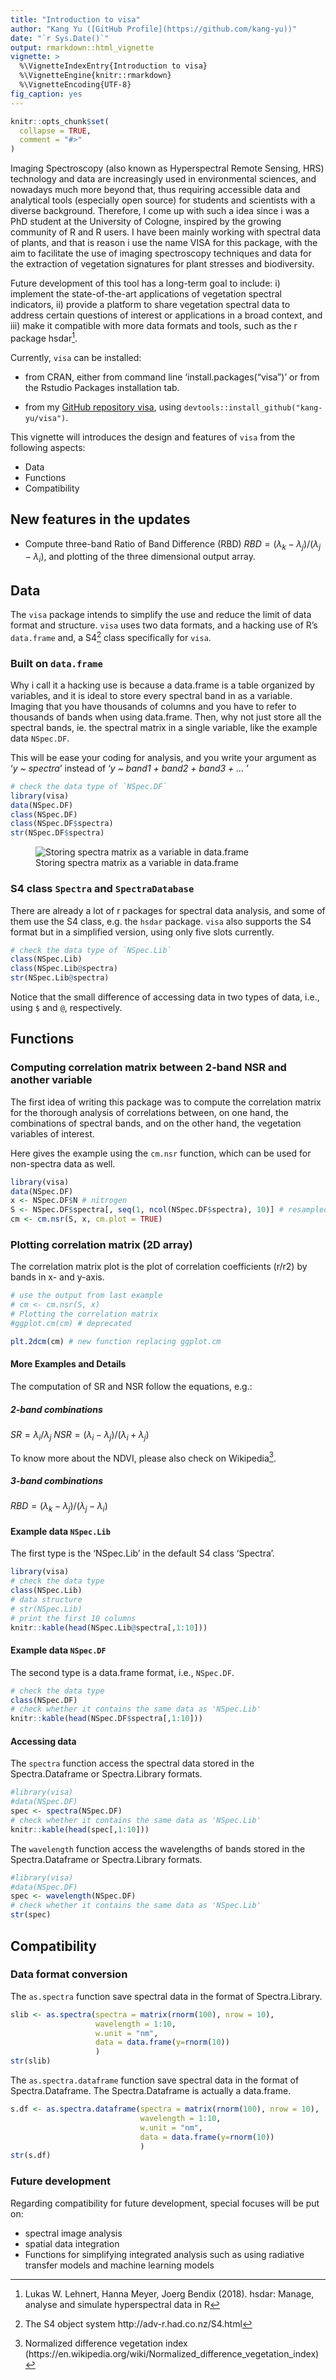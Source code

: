 ---
title: "Introduction to visa"
author: "Kang Yu ([GitHub Profile](https://github.com/kang-yu))"
date: "`r Sys.Date()`"
output: rmarkdown::html_vignette 
vignette: >
  %\VignetteIndexEntry{Introduction to visa}
  %\VignetteEngine{knitr::rmarkdown}
  %\VignetteEncoding{UTF-8}
fig_caption: yes
---

```{r setup, include = FALSE}
knitr::opts_chunk$set(
  collapse = TRUE,
  comment = "#>"
)
```

Imaging Spectroscopy (also known as Hyperspectral Remote Sensing, HRS) technology and data are increasingly used in environmental sciences, and nowadays much more beyond that, thus requiring accessible data and analytical tools (especially open source) for students and scientists with a diverse background. Therefore, I come up with such a idea since i was a PhD student at the University of Cologne, inspired by the growing community of R and R users. I have been mainly working with spectral data of plants, and that is reason i use the name VISA for this package, with the aim to facilitate the use of imaging spectroscopy techniques and data for the extraction of vegetation signatures for plant stresses and biodiversity.

Future development of this tool has a long-term goal to include: i) implement the state-of-the-art applications of vegetation spectral indicators, ii) provide a platform to share vegetation spectral data to address certain questions of interest or applications in a broad context, and iii) make it compatible with more data formats and tools, such as the r package hsdar^[ Lukas W. Lehnert, Hanna Meyer, Joerg Bendix (2018). hsdar: Manage, analyse and simulate hyperspectral data in R].

Currently, `visa` can be installed:  

- from CRAN, either from command line 'install.packages("visa")' or from the Rstudio Packages installation tab.

- from my [GitHub repository visa](https://github.com/kang-yu/visa), using `devtools::install_github("kang-yu/visa")`. 

This vignette will introduces the design and features of `visa` from the following aspects:

- Data
- Functions 
- Compatibility 

## New features in the updates

- Compute three-band Ratio of Band Difference (RBD) $RBD = (\lambda_k - \lambda_j)/(\lambda_j - \lambda_i)$, and plotting of the three dimensional output array. 

## Data 

The `visa` package intends to simplify the use and reduce the limit of data format and structure. `visa` uses two data formats, and a hacking use of R's `data.frame` and, a S4^[The S4 object system http://adv-r.had.co.nz/S4.html] class specifically for `visa`.

### Built on `data.frame`

Why i call it a hacking use is because a data.frame is a table organized by variables, and it is ideal to store every spectral band in as a variable. Imaging that you have thousands of columns and you have to refer to thousands of bands when using data.frame. Then, why not just store all the spectral bands, ie. the spectral matrix in a single variable, like the example data `NSpec.DF`. 

This will be ease your coding for analysis, and you write your argument as '*y ~ spectra*' instead of '*y ~ band1 + band2 + band3 + ... *' 

```{r, echo=TRUE}
# check the data type of `NSpec.DF`
library(visa)
data(NSpec.DF)
class(NSpec.DF) 
class(NSpec.DF$spectra)
str(NSpec.DF$spectra)
```

![Storing spectra matrix as a variable in data.frame](visa-df.PNG)

### S4 class `Spectra` and `SpectraDatabase`

There are already a lot of r packages for spectral data analysis, and some of them use the S4 class, e.g. the `hsdar` package. `visa` also supports the S4 format but in a simplified version, using only five slots currently. 

```{r, echo=TRUE}
# check the data type of `NSpec.Lib`
class(NSpec.Lib) 
class(NSpec.Lib@spectra) 
str(NSpec.Lib@spectra)
```

Notice that the small difference of accessing data in two types of data, i.e., using `$` and `@`, respectively.  

## Functions 
### Computing correlation matrix between 2-band NSR and another variable  

The first idea of writing this package was to compute the correlation matrix for the thorough analysis of correlations between, on one hand, the combinations of spectral bands, and on the other hand, the vegetation variables of interest. 

Here gives the example using the `cm.nsr` function, which can be used for non-spectra data as well.

```{r, echo=TRUE, warning=FALSE}
library(visa)
data(NSpec.DF)
x <- NSpec.DF$N # nitrogen
S <- NSpec.DF$spectra[, seq(1, ncol(NSpec.DF$spectra), 10)] # resampled to 10 nm steps
cm <- cm.nsr(S, x, cm.plot = TRUE)
```


### Plotting correlation matrix (2D array)

The correlation matrix plot is the plot of correlation coefficients (r/r2) by bands in x- and y-axis. 

```{r, fig.show='hold', fig.cap = "Plot of correlation matrix"}
# use the output from last example
# cm <- cm.nsr(S, x)
# Plotting the correlation matrix
#ggplot.cm(cm) # deprecated

plt.2dcm(cm) # new function replacing ggplot.cm

```


#### More Examples and Details

The computation of SR and NSR follow the equations, e.g.:

##### 2-band combinations
$SR = \lambda_i / \lambda_j$
$NSR = (\lambda_i - \lambda_j)/(\lambda_i + \lambda_j)$

To know more about the NDVI, please also check on Wikipedia^[Normalized difference vegetation index (https://en.wikipedia.org/wiki/Normalized_difference_vegetation_index)].

##### 3-band combinations
$RBD = (\lambda_k - \lambda_j)/(\lambda_j - \lambda_i)$

#### Example data `NSpec.Lib`

 The first type is the 'NSpec.Lib' in the default S4 class 'Spectra'.

```{r, echo=TRUE, results='asis'}
library(visa)
# check the data type
class(NSpec.Lib) 
# data structure
# str(NSpec.Lib)
# print the first 10 columns
knitr::kable(head(NSpec.Lib@spectra[,1:10]))
```

#### Example data `NSpec.DF`

The second type is a data.frame format, i.e., `NSpec.DF`.

```{r, echo=TRUE, results='asis'}
# check the data type
class(NSpec.DF) 
# check whether it contains the same data as 'NSpec.Lib'
knitr::kable(head(NSpec.DF$spectra[,1:10]))
```

#### Accessing data 

The `spectra` function access the spectral data stored in the Spectra.Dataframe or Spectra.Library formats.

```{r, echo=TRUE, results='asis'}
#library(visa)
#data(NSpec.DF)
spec <- spectra(NSpec.DF)
# check whether it contains the same data as 'NSpec.Lib'
knitr::kable(head(spec[,1:10]))
```

The `wavelength` function access the wavelengths of bands stored in the Spectra.Dataframe or Spectra.Library formats.

```{r, echo=TRUE, results='asis'}
#library(visa)
#data(NSpec.DF)
spec <- wavelength(NSpec.DF)
# check whether it contains the same data as 'NSpec.Lib'
str(spec)
```

## Compatibility
### Data format conversion

The `as.spectra` function save spectral data in the format of Spectra.Library. 
```{r, echo=TRUE, results='asis'}
slib <- as.spectra(spectra = matrix(rnorm(100), nrow = 10), 
                   wavelength = 1:10, 
                   w.unit = "nm", 
                   data = data.frame(y=rnorm(10))
                   )
str(slib)
```

The `as.spectra.dataframe` function save spectral data in the format of Spectra.Dataframe. The Spectra.Dataframe is actually a data.frame. 
```{r, echo=TRUE, results='asis'}
s.df <- as.spectra.dataframe(spectra = matrix(rnorm(100), nrow = 10),
                             wavelength = 1:10,
                             w.unit = "nm",
                             data = data.frame(y=rnorm(10))
                             )
str(s.df)
```

### Future development
Regarding compatibility for future development, special focuses will be put on:

- spectral image analysis
- spatial data integration
- Functions for simplifying integrated analysis such as using radiative transfer models and machine learning models



